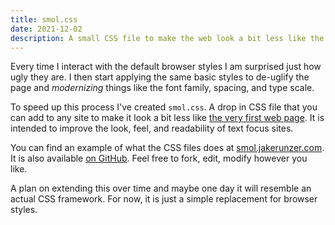 ```yaml
---
title: smol.css
date: 2021-12-02
description: A small CSS file to make the web look a bit less like the 90s.
---
```


Every time I interact with the default browser styles I am surprised just how
ugly they are. I then start applying the same basic styles to de-uglify the page
and _modernizing_ things like the font family, spacing, and type scale.

To speed up this process I've created `smol.css`. A drop in CSS file that you
can add to any site to make it look a bit less like [the very first web
page](http://info.cern.ch/hypertext/WWW/TheProject.html). It is intended to
improve the look, feel, and readability of text focus sites.

You can find an example of what the CSS files does at
[smol.jakerunzer.com](https://smol.jakerunzer.com). It is also available [on
GitHub](https://github.com/coffee-cup/smol.css). Feel free to fork, edit, modify
however you like.

A plan on extending this over time and maybe one day it will resemble an actual
CSS framework. For now, it is just a simple replacement for browser styles.
